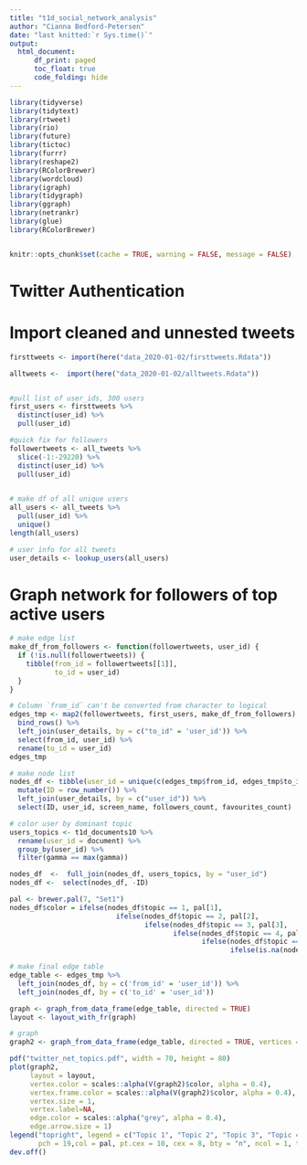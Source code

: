```yaml
---
title: "t1d_social_network_analysis"
author: "Cianna Bedford-Petersen"
date: "last knitted:`r Sys.time()`"
output: 
  html_document:
      df_print: paged
      toc_float: true 
      code_folding: hide
---
```


```r

library(tidyverse)
library(tidytext)
library(rtweet)
library(rio)
library(future)
library(tictoc)
library(furrr)
library(reshape2)
library(RColorBrewer)
library(wordcloud)
library(igraph)
library(tidygraph)
library(ggraph)
library(netrankr)
library(glue)
library(RColorBrewer)


knitr::opts_chunk$set(cache = TRUE, warning = FALSE, message = FALSE)
```

# Twitter Authentication

# Import cleaned and unnested tweets 

```r

firsttweets <- import(here("data_2020-01-02/firsttweets.Rdata"))

alltweets <-  import(here("data_2020-01-02/alltweets.Rdata"))


#pull list of user_ids, 300 users 
first_users <- firsttweets %>% 
  distinct(user_id) %>% 
  pull(user_id)

#quick fix for followers
followertweets <- all_tweets %>% 
  slice(-1:-29220) %>% 
  distinct(user_id) %>% 
  pull(user_id)
  

# make df of all unique users
all_users <- all_tweets %>% 
  pull(user_id) %>% 
  unique()
length(all_users)

# user info for all tweets
user_details <- lookup_users(all_users)

```


# Graph network for followers of top active users
```r
 
# make edge list
make_df_from_followers <- function(followertweets, user_id) {
  if (!is.null(followertweets)) {
    tibble(from_id = followertweets[[1]],
           to_id = user_id)
  }
}

# Column `from_id` can't be converted from character to logical
edges_tmp <- map2(followertweets, first_users, make_df_from_followers) %>% 
  bind_rows() %>%
  left_join(user_details, by = c("to_id" = 'user_id')) %>% 
  select(from_id, user_id) %>% 
  rename(to_id = user_id)
edges_tmp

# make node list
nodes_df <- tibble(user_id = unique(c(edges_tmp$from_id, edges_tmp$to_id))) %>%
  mutate(ID = row_number()) %>%
  left_join(user_details, by = c("user_id")) %>%
  select(ID, user_id, screen_name, followers_count, favourites_count)

# color user by dominant topic
users_topics <- t1d_documents10 %>% 
  rename(user_id = document) %>% 
  group_by(user_id) %>% 
  filter(gamma == max(gamma))

nodes_df  <-  full_join(nodes_df, users_topics, by = "user_id")
nodes_df <-  select(nodes_df, -ID)

pal <- brewer.pal(7, "Set1")
nodes_df$color = ifelse(nodes_df$topic == 1, pal[1],
                          ifelse(nodes_df$topic == 2, pal[2],
                                 ifelse(nodes_df$topic == 3, pal[3],
                                        ifelse(nodes_df$topic == 4, pal[4], 
                                               ifelse(nodes_df$topic == 5,pal[5],
                                                      ifelse(is.na(nodes_df$topic),pal[6], pal[7]))))))

# make final edge table
edge_table <- edges_tmp %>%
  left_join(nodes_df, by = c('from_id' = 'user_id')) %>%
  left_join(nodes_df, by = c('to_id' = 'user_id'))

graph <- graph_from_data_frame(edge_table, directed = TRUE)
layout <- layout_with_fr(graph)

# graph
graph2 <- graph_from_data_frame(edge_table, directed = TRUE, vertices = nodes_df)

pdf("twitter_net_topics.pdf", width = 70, height = 80)
plot(graph2,
     layout = layout,
     vertex.color = scales::alpha(V(graph2)$color, alpha = 0.4), 
     vertex.frame.color = scales::alpha(V(graph2)$color, alpha = 0.4),
     vertex.size = 1,
     vertex.label=NA,
     edge.color = scales::alpha("grey", alpha = 0.4),
     edge.arrow.size = 1)
legend("topright", legend = c("Topic 1", "Topic 2", "Topic 3", "Topic 4", "Topic 5", "Topic 6"), 
       pch = 19,col = pal, pt.cex = 10, cex = 8, bty = "n", ncol = 1, title = "Node color") 
dev.off()
```

